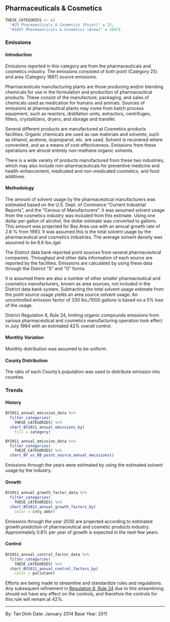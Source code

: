 ## Pharmaceuticals & Cosmetics

```r
THESE_CATEGORIES <- c(
  "#25 Pharmaeuticals & Cosmetics (Point)" = 25,
  "#1897 Pharmaeuticals & Cosmetics (Area)" = 1897)
```

### Emissions

#### Introduction {-}

Emissions reported in this category are from the pharmaceuticals and cosmetics industry. The emissions consisted of both point (Category 25) and area (Category 1897) source emissions.

Pharmaceuticals manufacturing plants are those producing and/or blending chemicals for use in the formulation and production of pharmaceutical products. These consist of the manufacture, packaging, and sales of chemicals used as medication for humans and animals. Sources of emissions at pharmaceutical plants may come from batch process equipment, such as reactors, distillation units, extractors, centrifuges, filters, crystallizers, dryers, and storage and transfer.

Several different products are manufactured at Cosmetics products facilities. Organic chemicals are used as raw materials and solvents; such as ethanol, acetone, isopropanol, etc. are used. Solvent is recovered where convenient, and as a means of cost effectiveness. Emissions from these operations are almost entirely non-methane organic solvents.

There is a wide variety of products manufactured from these two industries, which may also include non-pharmaceuticals for preventive medicine and health-enhancement, medicated and non-medicated cosmetics, and food additives.

#### Methodology {-}

The amount of solvent usage by the pharmaceutical manufacturers was estimated based on the U.S. Dept. of Commerce "Current Industrial Reports", and the "Census of Manufacturers". It was assumed solvent usage from the cosmetics industry was included from this estimate. Using one dollar per gallon of alcohol, the dollar estimate was converted to gallons. This amount was projected for Bay Area use with an annual growth rate of 2.6 % from 1993. It was assumed this is the total solvent usage by the pharmaceutical and cosmetics industries. The average solvent density was assumed to be 6.6 lbs./gal.

The District data bank reported point sources from several pharmaceutical companies. Throughput and other data information of each source are reported by the facilities. Emissions are calculated by using these data through the District "S" and "G" forms.

It is assumed there are also a number of other smaller pharmaceutical and cosmetics manufacturers, known as area sources, not included in the District data bank system. Subtracting the total solvent usage estimate from the point source usage yields an area source solvent usage. An uncontrolled emission factor of 330 lbs./1000 gallons is based on a 5% loss of the usage.

District Regulation 8, Rule 24, limiting organic compounds emissions from various pharmaceutical and cosmetics manufacturing operation took effect in July 1984 with an estimated 42% overall control.

#### Monthly Variation {-}

Monthly distribution was assumed to be uniform.

#### County Distribution {-}

The ratio of each County's population was used to distribute emission into counties.

### Trends

#### History {-}

```r
BY2011_annual_emission_data %>%
  filter_categories(
    THESE_CATEGORIES) %>%
  chart_BY2011_annual_emissions_by(
    fill = category)
```

```r
BY2011_annual_emission_data %>%
  filter_categories(
    THESE_CATEGORIES) %>%
  chart_BY_vs_DB_point_source_annual_emissions()
```

Emissions through the years were estimated by using the estimated solvent usage by the industry.

#### Growth {-}

```r
BY2011_annual_growth_factor_data %>%
  filter_categories(
    THESE_CATEGORIES) %>%
  chart_BY2011_annual_growth_factors_by(
    color = cnty_abbr)
```

Emissions through the year 2030 are projected according to estimated growth prediction of pharmaceutical and cosmetic products industry. Approximately 0.8% per year of growth is expected in the next few years.

#### Control {-}

```r
BY2011_annual_control_factor_data %>%
  filter_categories(
    THESE_CATEGORIES) %>%
  chart_BY2011_annual_control_factors_by(
    color = pollutant)
```

Efforts are being made to streamline and standardize rules and regulations. Any subsequent refinement in [Regulation 8, Rule 24](https://www.baaqmd.gov/~/media/dotgov/files/rules/reg-8-rule-24-pharmaceutical-and-cosmetic-manufacturing-operations/documents/rg0824.pdf?la=en) due to this streamlining should not have any effect on the controls, and therefore the controls for this rule will remain at 42%.

***

By: Tan Dinh
Date: January 2014
Base Year: 2011

